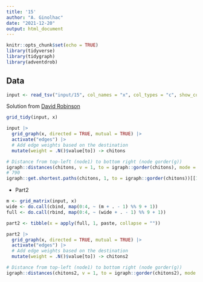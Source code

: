```yaml
---
title: '15'
author: "A. Ginolhac"
date: "2021-12-20"
output: html_document
---
```


```r
knitr::opts_chunk$set(echo = TRUE)
library(tidyverse)
library(tidygraph)
library(adventdrob)
```

## Data


```r
input <- read_tsv("input/15", col_names = "x", col_types = "c", show_col_types = FALSE)
```


Solution from [David Robinson](https://twitter.com/drob/status/1471110669923667968/photo/1)

```r
grid_tidy(input, x)
```


```r
input |> 
  grid_graph(x, directed = TRUE, mutual = TRUE) |> 
  activate("edges") |> 
  # Add edge weights based on the destination
  mutate(weight = .N()$value[to]) -> chitons

# Distance from top-left (node1) to bottom right (node gorder(g))
igraph::distances(chitons, v = 1, to = igraph::gorder(chitons), mode = "out")
# 790
igraph::get.shortest.paths(chitons, 1, to = igraph::gorder(chitons))[[1]]
```

- Part2

```r
m <- grid_matrix(input, x)
wide <- do.call(cbind, map(0:4, ~ (m + . - 1) %% 9 + 1))
full <- do.call(rbind, map(0:4, ~ (wide + . - 1) %% 9 + 1))

part2 <- tibble(x = apply(full, 1, paste, collapse = ""))

part2 |> 
  grid_graph(x, directed = TRUE, mutual = TRUE) |> 
  activate("edges") |> 
  # Add edge weights based on the destination
  mutate(weight = .N()$value[to]) -> chitons2

# Distance from top-left (node1) to bottom right (node gorder(g))
igraph::distances(chitons2, v = 1, to = igraph::gorder(chitons2), mode = "out")
```


